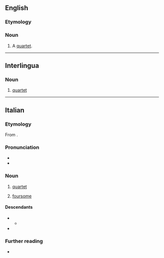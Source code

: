 ==English==

===Etymology===
{{etyl|it|en}}

===Noun===
{{en-noun|s|quartetti}}

# {{lb|en|archaic}} A [[quartet]].

----

==Interlingua==

===Noun===
{{ia-noun}}

# [[quartet]]

----

==Italian==

===Etymology===
From {{m|it|quarto}}.

===Pronunciation===
* {{it-IPA}}
* {{rhymes|it|etto}}

===Noun===
{{it-noun|m}}

# {{lb|it|music}} [[quartet]]
# [[foursome]]

====Descendants====
* {{desc|fr|quartette|bor=1}}
** {{desc|en|quartet|bor=1}}
* {{desc|es|cuarteto|bor=1}}

===Further reading===
* {{R:it:Trec}}